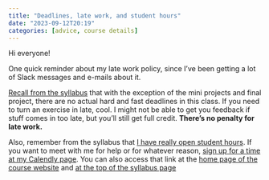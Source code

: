 ```yaml
---
title: "Deadlines, late work, and student hours"
date: "2023-09-12T20:19"
categories: [advice, course details]
---
```


Hi everyone!

One quick reminder about my late work policy, since I've been getting a lot of Slack messages and e-mails about it. 

[Recall from the syllabus](/syllabus.qmd#late-work) that with the exception of the mini projects and final project, there are no actual hard and fast deadlines in this class. If you need to turn an exercise in late, cool. I might not be able to get you feedback if stuff comes in too late, but you'll still get full credit. **There's no penalty for late work.**

Also, remember from the syllabus that [I have really open student hours](/syllabus.qmd#student-hours). If you want to meet with me for help or for whatever reason, [sign up for a time at my Calendly page](https://calendly.com/andrewheiss/). You can also access that link at the [home page of the course website](/) and [at the top of the syllabus page](/syllabus.qmd)
